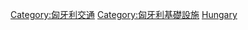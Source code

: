 {{commonscat|Transport infrastructure in Hungary}}

[[Category:匈牙利交通|Category:匈牙利交通]]
[[Category:匈牙利基礎設施|Category:匈牙利基礎設施]]
[[Category:歐洲各國交通基礎設施|Hungary]]